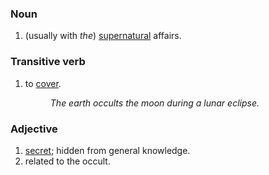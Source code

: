 ===Noun===

# (usually with ''the'') [[supernatural]] affairs.

===Transitive verb===

# to [[cover]].
#: ''The earth occults the moon during a lunar eclipse.''

===Adjective===

# [[secret]]; hidden from general knowledge.
# related to the occult.